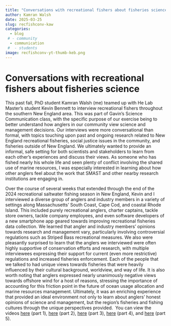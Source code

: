 ```yaml
---
title: "Conversations with recreational fishers about fisheries science"
author: Kamran Walsh
date: 2025-03-25
slug: recfishconv-kaw
categories:
  - blog 
 # - community
  - communication
 #  - students
image: recfishconv-yt-thumb-keb.png
---
```


# Conversations with recreational fishers about fisheries science

This past fall, PhD student Kamran Walsh (me) teamed up with He Lab Master’s student Kevin Bennett to interview recreational fishers throughout the southern New England area. This was part of Gavin’s Science Communication class, with the specific purpose of our exercise being to better understand how anglers in our community view science and management decisions. Our interviews were more conversational than formal, with topics touching upon past and ongoing research related to New England recreational fisheries, social justice issues in the community, and fisheries outside of New England. We ultimately wanted to provide an informal, safe setting for both scientists and stakeholders to learn from each other’s experiences and discuss their views. As someone who has fished nearly his whole life and seen plenty of conflict involving the shared use of marine resources, I was especially interested in learning about how other anglers feel about the work that SMAST and other nearby research institutions are engaging in. 

Over the course of several weeks that extended through the end of the 2024 recreational saltwater fishing season in New England, Kevin and I interviewed a diverse group of anglers and industry members in a variety of settings along Massachusetts’ South Coast, Cape Cod, and coastal Rhode Island. This included purely recreational anglers, charter captains, tackle store owners, tackle company employees, and even software developers of a new smartphone app geared towards improving recreational fisheries data collection. We learned that angler and industry members’ opinions towards research and management vary, particularly involving controversial regulations such as Striped Bass recreational measures. We also were pleasantly surprised to learn that the anglers we interviewed were often highly supportive of conservation efforts and research, with multiple interviewees expressing their support for current (even more restrictive) regulations and increased fisheries enforcement. Each of the people that we talked to had unique views towards fisheries that were heavily influenced by their cultural background, worldview, and way of life. It is also worth noting that anglers expressed nearly unanimously negative views towards offshore wind for a host of reasons, stressing the importance of accounting for this friction point in the future of ocean usage allocation and marine resources management. Ultimately, it was an enriching experience that provided an ideal environment not only to learn about anglers’ honest opinions of science and management, but the region’s fisheries and fishing cultures through the unique perspectives provided.  You can view the videos [here](https://nam12.safelinks.protection.outlook.com/?url=https%3A%2F%2Fwww.youtube.com%2Fwatch%3Fv%3DypQZYaEhcK0&data=05%7C02%7Cgfay%40umassd.edu%7C97e2a7b9387046dc2c0a08dd566fb6a5%7C328d6c0d0f2f4b7693109762ba1c3e2d%7C0%7C0%7C638761760008081003%7CUnknown%7CTWFpbGZsb3d8eyJFbXB0eU1hcGkiOnRydWUsIlYiOiIwLjAuMDAwMCIsIlAiOiJXaW4zMiIsIkFOIjoiTWFpbCIsIldUIjoyfQ%3D%3D%7C0%7C%7C%7C&sdata=ISd2goVKPtvAcIw7g4R9aJb6Vvvrh%2FCJw3%2BHT1YZn2Q%3D&reserved=0) (part 1), [here](https://nam12.safelinks.protection.outlook.com/?url=https%3A%2F%2Fwww.youtube.com%2Fwatch%3Fv%3DYTgYDcP8YYo&data=05%7C02%7Cgfay%40umassd.edu%7C97e2a7b9387046dc2c0a08dd566fb6a5%7C328d6c0d0f2f4b7693109762ba1c3e2d%7C0%7C0%7C638761760008112177%7CUnknown%7CTWFpbGZsb3d8eyJFbXB0eU1hcGkiOnRydWUsIlYiOiIwLjAuMDAwMCIsIlAiOiJXaW4zMiIsIkFOIjoiTWFpbCIsIldUIjoyfQ%3D%3D%7C0%7C%7C%7C&sdata=k2znX2FGecxjBia3GGAoNKVH1pzW6HejxPV1rKRpyyE%3D&reserved=0) (part 2), [here](https://nam12.safelinks.protection.outlook.com/?url=https%3A%2F%2Fwww.youtube.com%2Fwatch%3Fv%3DMGIMuxh-fx4&data=05%7C02%7Cgfay%40umassd.edu%7C97e2a7b9387046dc2c0a08dd566fb6a5%7C328d6c0d0f2f4b7693109762ba1c3e2d%7C0%7C0%7C638761760008125400%7CUnknown%7CTWFpbGZsb3d8eyJFbXB0eU1hcGkiOnRydWUsIlYiOiIwLjAuMDAwMCIsIlAiOiJXaW4zMiIsIkFOIjoiTWFpbCIsIldUIjoyfQ%3D%3D%7C0%7C%7C%7C&sdata=DfXYqkrPAGjHhZQxlQfM7Srz%2Fq9nbbK%2BPmjhc1IVBb0%3D&reserved=0) (part 3), [here](https://nam12.safelinks.protection.outlook.com/?url=https%3A%2F%2Fwww.youtube.com%2Fwatch%3Fv%3DlJhn8W6N8rA&data=05%7C02%7Cgfay%40umassd.edu%7C97e2a7b9387046dc2c0a08dd566fb6a5%7C328d6c0d0f2f4b7693109762ba1c3e2d%7C0%7C0%7C638761760008137330%7CUnknown%7CTWFpbGZsb3d8eyJFbXB0eU1hcGkiOnRydWUsIlYiOiIwLjAuMDAwMCIsIlAiOiJXaW4zMiIsIkFOIjoiTWFpbCIsIldUIjoyfQ%3D%3D%7C0%7C%7C%7C&sdata=ooMwTBDcXBrevtrDz86SncSa8qX1nk1aLQ2GToY5B1o%3D&reserved=0) (part 4), and [here](https://nam12.safelinks.protection.outlook.com/?url=https%3A%2F%2Fwww.youtube.com%2Fwatch%3Fv%3DjZT47_bfxgg&data=05%7C02%7Cgfay%40umassd.edu%7C97e2a7b9387046dc2c0a08dd566fb6a5%7C328d6c0d0f2f4b7693109762ba1c3e2d%7C0%7C0%7C638761760008149131%7CUnknown%7CTWFpbGZsb3d8eyJFbXB0eU1hcGkiOnRydWUsIlYiOiIwLjAuMDAwMCIsIlAiOiJXaW4zMiIsIkFOIjoiTWFpbCIsIldUIjoyfQ%3D%3D%7C0%7C%7C%7C&sdata=AZ5PzSFCNQRB2VRCx9q6M7KJyYDZCqWxmFORAioN7Qo%3D&reserved=0) (part 5).
